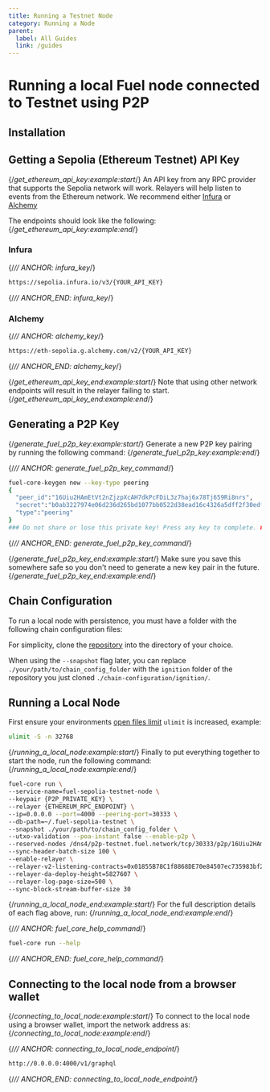```yaml
---
title: Running a Testnet Node
category: Running a Node
parent:
  label: All Guides
  link: /guides
---
```


# Running a local Fuel node connected to Testnet using P2P

## Installation

<TextImport
  file="../installation/index.mdx"
  comment="install_fuelup"
  commentType="{/*"
/>

<CodeImport
  file="../installation/index.mdx"
  comment="install_fuelup_command"
  commentType="{/*"
  lang="sh"
  trim="true"
/>

<TextImport
  file="../counter-dapp/building-a-smart-contract.mdx"
  comment="install_help"
  commentType="{/*"
/>

## Getting a Sepolia (Ethereum Testnet) API Key

{/*get_ethereum_api_key:example:start*/}
An API key from any RPC provider that supports the Sepolia network will work. Relayers will help listen to events from the Ethereum network. We recommend either [Infura](https://www.infura.io/) or [Alchemy](https://www.alchemy.com/)

The endpoints should look like the following:
{/*get_ethereum_api_key:example:end*/}

### Infura

{/*// ANCHOR: infura_key*/}

```sh
https://sepolia.infura.io/v3/{YOUR_API_KEY}
```

{/*// ANCHOR_END: infura_key*/}

### Alchemy

{/*// ANCHOR: alchemy_key*/}

```sh
https://eth-sepolia.g.alchemy.com/v2/{YOUR_API_KEY}
```

{/*// ANCHOR_END: alchemy_key*/}

{/*get_ethereum_api_key_end:example:start*/}
Note that using other network endpoints will result in the relayer failing to start.
{/*get_ethereum_api_key_end:example:end*/}

## Generating a P2P Key

{/*generate_fuel_p2p_key:example:start*/}
Generate a new P2P key pairing by running the following command:
{/*generate_fuel_p2p_key:example:end*/}

{/*// ANCHOR: generate_fuel_p2p_key_command*/}

```sh
fuel-core-keygen new --key-type peering
{
  "peer_id":"16Uiu2HAmEtVt2nZjzpXcAH7dkPcFDiL3z7haj6x78Tj659Ri8nrs",
  "secret":"b0ab3227974e06d236d265bd1077bb0522d38ead16c4326a5dff2f30edf88496",
  "type":"peering"
}
### Do not share or lose this private key! Press any key to complete. ###
```

{/*// ANCHOR_END: generate_fuel_p2p_key_command*/}

{/*generate_fuel_p2p_key_end:example:start*/}
Make sure you save this somewhere safe so you don't need to generate a new key pair in the future.
{/*generate_fuel_p2p_key_end:example:end*/}

## Chain Configuration

To run a local node with persistence, you must have a folder with the following chain configuration files:

For simplicity, clone the [repository](https://github.com/FuelLabs/chain-configuration/tree/master) into the directory of your choice.

When using the `--snapshot` flag later, you can replace `./your/path/to/chain_config_folder` with the `ignition` folder of the repository you just cloned `./chain-configuration/ignition/`.

## Running a Local Node

First ensure your environments [open files limit](https://askubuntu.com/questions/162229/how-do-i-increase-the-open-files-limit-for-a-non-root-user) `ulimit` is increased, example:

```sh
ulimit -S -n 32768
```

{/*running_a_local_node:example:start*/}
Finally to put everything together to start the node, run the following command:
{/*running_a_local_node:example:end*/}

```sh
fuel-core run \
--service-name=fuel-sepolia-testnet-node \
--keypair {P2P_PRIVATE_KEY} \
--relayer {ETHEREUM_RPC_ENDPOINT} \
--ip=0.0.0.0 --port=4000 --peering-port=30333 \
--db-path=~/.fuel-sepolia-testnet \
--snapshot ./your/path/to/chain_config_folder \
--utxo-validation --poa-instant false --enable-p2p \
--reserved-nodes /dns4/p2p-testnet.fuel.network/tcp/30333/p2p/16Uiu2HAmDxoChB7AheKNvCVpD4PHJwuDGn8rifMBEHmEynGHvHrf \
--sync-header-batch-size 100 \
--enable-relayer \
--relayer-v2-listening-contracts=0x01855B78C1f8868DE70e84507ec735983bf262dA \
--relayer-da-deploy-height=5827607 \
--relayer-log-page-size=500 \
--sync-block-stream-buffer-size 30
```

{/*running_a_local_node_end:example:start*/}
For the full description details of each flag above, run:
{/*running_a_local_node_end:example:end*/}

{/*// ANCHOR: fuel_core_help_command*/}

```sh
fuel-core run --help
```

{/*// ANCHOR_END: fuel_core_help_command*/}

## Connecting to the local node from a browser wallet

{/*connecting_to_local_node:example:start*/}
To connect to the local node using a browser wallet, import the network address as:
{/*connecting_to_local_node:example:end*/}

{/*// ANCHOR: connecting_to_local_node_endpoint*/}

```sh
http://0.0.0.0:4000/v1/graphql
```

{/*// ANCHOR_END: connecting_to_local_node_endpoint*/}
